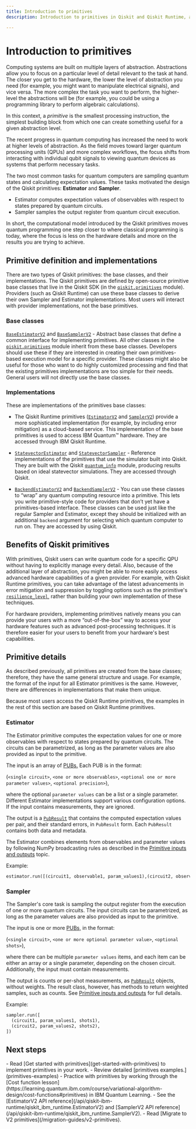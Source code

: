 ```yaml
---
title: Introduction to primitives
description: Introduction to primitives in Qiskit and Qiskit Runtime, and an explanation of available primitives

---
```


# Introduction to primitives

Computing systems are built on multiple layers of abstraction. Abstractions allow you to focus on a
particular level of detail relevant to the task at hand. The closer you get to the hardware,
the lower the level of abstraction you need (for example, you might
want to manipulate electrical signals), and vice versa. The more complex the task you want to perform,
the higher-level the abstractions will be (for example, you could be using a programming library to perform
algebraic calculations).

In this context, a *primitive* is the smallest processing instruction, the simplest building block from which
one can create something useful for a given abstraction level.

The recent progress in quantum computing has increased the need to work at higher levels of abstraction.
As the field moves toward larger quantum processing units (QPUs) and more complex workflows, the focus shifts from interacting with individual
qubit signals to viewing quantum devices as systems that perform necessary tasks.

The two most common tasks for quantum computers are sampling quantum states and calculating expectation values.
These tasks motivated the design of the Qiskit primitives: **Estimator** and **Sampler**.

- Estimator computes expectation values of observables with respect to states prepared by quantum circuits.
- Sampler samples the output register from quantum circuit execution.

In short, the computational model introduced by the Qiskit primitives moves quantum programming one step closer
to where classical programming is today, where the focus is less on the hardware details and more on the results
you are trying to achieve.

## Primitive definition and implementations

There are two types of Qiskit primitives: the base classes, and their implementations. The Qiskit primitives are defined by open-source primitive base classes that live in the Qiskit SDK (in the  [`qiskit.primitives`](/api/qiskit/primitives) module). Providers (such as Qiskit Runtime) can use these base classes to derive their own Sampler and Estimator implementations.  Most users will interact with provider implementations, not the base primitives.

### Base classes

[`BaseEstimatorV2`](/api/qiskit/qiskit.primitives.BaseEstimatorV2) and [`BaseSamplerV2`](/api/qiskit/qiskit.primitives.BaseSamplerV2) - Abstract base classes that define a common interface for implementing primitives. All other classes in the [`qiskit.primitives`](/api/qiskit/primitives) module inherit from these base classes.  Developers should use these if they are interested in creating their own primitives-based execution model for a specific provider. These classes might also be useful for those who want to do highly customized processing and find that the existing primitives implementations are too simple for their needs. General users will not directly use the base classes.

<span id="implementations"></span>
### Implementations

These are implementations of the primitives base classes:

- The Qiskit Runtime primitives ([`EstimatorV2`](/api/qiskit-ibm-runtime/qiskit_ibm_runtime.EstimatorV2) and [`SamplerV2`](/api/qiskit-ibm-runtime/qiskit_ibm_runtime.SamplerV2)) provide a more sophisticated implementation (for example, by including error mitigation) as a cloud-based service. This implementation of the base primitives is used to access IBM Quantum&trade; hardware.  They are accessed through IBM Qiskit Runtime.

- [`StatevectorEstimator`](/api/qiskit/qiskit.primitives.StatevectorEstimator) and [`StatevectorSampler`](/api/qiskit/qiskit.primitives.StatevectorSampler#statevectorsampler) - Reference implementations of the primitives that use the simulator built into Qiskit. They are built with the Qiskit [`quantum_info`](/api/qiskit/quantum_info#quantum-information) module, producing results based on ideal statevector simulations.  They are accessed through Qiskit.

- [`BackendEstimatorV2`](/api/qiskit/qiskit.primitives.BackendEstimatorV2) and [`BackendSamplerV2`](/api/qiskit/qiskit.primitives.BackendSamplerV2) - You can use these classes to “wrap” any quantum computing resource into a primitive. This lets you write primitive-style code for providers that don’t yet have a primitives-based interface. These classes can be used just like the regular Sampler and Estimator, except they should be initialized with an additional `backend` argument for selecting which quantum computer to run on. They are accessed by using Qiskit.

## Benefits of Qiskit primitives

With primitives, Qiskit users can write quantum code for a specific QPU without having to explicitly
manage every detail. Also, because of the additional layer of abstraction, you might be able to more easily
access advanced hardware capabilities of a given provider. For example, with Qiskit Runtime primitives,
you can take advantage of the latest advancements in error mitigation and suppression by toggling options such as the primitive's [`resilience_level`,](/api/qiskit-ibm-runtime/qiskit_ibm_runtime.options.EstimatorOptions#resilience_level) rather than building your own implementation of these techniques.

For hardware providers, implementing primitives natively means you can provide your users with a more “out-of-the-box”
way to access your hardware features such as advanced post-processing techniques. It is therefore easier for your users to benefit from your hardware's best capabilities.

## Primitive details

As described previously, all primitives are created from the base classes; therefore, they have the same general structure and usage.  For example, the format of the input for all Estimator primitives is the same.  However, there are differences in implementations that make them unique.

<Admonition type="note">
Because most users access the Qiskit Runtime primitives, the examples in the rest of this section are based on Qiskit Runtime primitives.
</Admonition>

<span id="estimator"></span>
### Estimator

The Estimator primitive computes the expectation values for one or more observables with respect to states prepared by quantum circuits. The circuits can be parametrized, as long as the parameter values are also provided as input to the primitive.

The input is an array of [PUBs.](/guides/primitive-input-output#pubs) Each PUB is in the format:

(`<single circuit>`, `<one or more observables>`, `<optional one or more parameter values>`, `<optional precision>`),

where the optional `parameter values` can be a list or a single parameter.  Different Estimator implementations support various configuration options. If the input contains measurements, they are ignored.

The output is a [`PubResult`](/api/qiskit/qiskit.primitives.PubResult#pubresult) that contains the computed expectation values per pair, and their standard errors, in `PubResult` form. Each `PubResult` contains both data and metadata.

The Estimator combines elements from observables and parameter values by following NumPy broadcasting rules as described in the [Primitive inputs and outputs](primitive-input-output#broadcasting-rules) topic.

Example:

```python
estimator.run([(circuit1, observable1, param_values1),(circuit2, observable2, param_values2)])
```

<span id="sampler"></span>
### Sampler

The Sampler's core task is sampling the output register from the execution of one or more quantum circuits. The input circuits can be parametrized, as long as the parameter values are also provided as input to the primitive.

The input is one or more [PUBs,](/guides/primitive-input-output#pubs) in the format:

(`<single circuit>`, `<one or more optional parameter value>`, `<optional shots>`),

where there can be multiple `parameter values` items, and each item can be either an array or a single parameter, depending on the chosen circuit. Additionally, the input must contain measurements.

The output is counts or per-shot measurements, as [`PubResult`](/api/qiskit/qiskit.primitives.PubResult#pubresult) objects, without weights. The result class, however, has methods to return weighted samples, such as counts. See [Primitive inputs and outputs](primitive-input-output#broadcasting-rules) for full details.

Example:

```python
sampler.run([
  (circuit1, param_values1, shots1),
  (circuit2, param_values2, shots2),
])
```

## Next steps

<Admonition type="tip" title="Recommendations">
    - Read [Get started with primitives](get-started-with-primitives) to implement primitives in your work.
    - Review detailed [primitives examples.](primitives-examples)
    - Practice with primitives by working through the [Cost function lesson](https://learning.quantum.ibm.com/course/variational-algorithm-design/cost-functions#primitives) in IBM Quantum Learning.
    - See the [EstimatorV2 API reference](/api/qiskit-ibm-runtime/qiskit_ibm_runtime.EstimatorV2) and [SamplerV2 API reference](/api/qiskit-ibm-runtime/qiskit_ibm_runtime.SamplerV2).
    - Read [Migrate to V2 primitives](/migration-guides/v2-primitives).
</Admonition>

